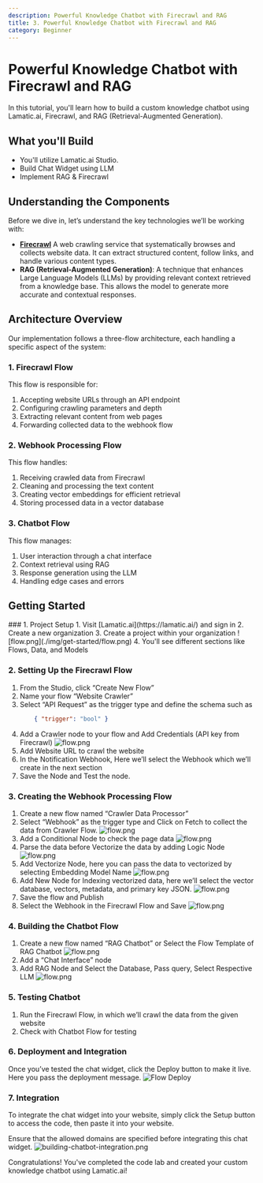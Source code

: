 ```yaml
---
description: Powerful Knowledge Chatbot with Firecrawl and RAG
title: 3. Powerful Knowledge Chatbot with Firecrawl and RAG
category: Beginner
---
```


# Powerful Knowledge Chatbot with Firecrawl and RAG

In this tutorial, you'll learn how to build a custom knowledge chatbot using Lamatic.ai, Firecrawl, and RAG (Retrieval-Augmented Generation).

## What you'll Build
- You'll utilize Lamatic.ai Studio.
- Build Chat Widget using LLM
- Implement RAG & Firecrawl

## Understanding the Components
Before we dive in, let’s understand the key technologies we’ll be working with:

- **[Firecrawl](https://www.firecrawl.dev/)** A web crawling service that systematically browses and collects website data. It can extract structured content, follow links, and handle various content types.
- **RAG (Retrieval-Augmented Generation)**: A technique that enhances Large Language Models (LLMs) by providing relevant context retrieved from a knowledge base. This allows the model to generate more accurate and contextual responses.

## Architecture Overview
Our implementation follows a three-flow architecture, each handling a specific aspect of the system:

### 1. Firecrawl Flow
This flow is responsible for:
1. Accepting website URLs through an API endpoint
1. Configuring crawling parameters and depth
1. Extracting relevant content from web pages
1. Forwarding collected data to the webhook flow

### 2. Webhook Processing Flow
This flow handles:
1. Receiving crawled data from Firecrawl
1. Cleaning and processing the text content
1. Creating vector embeddings for efficient retrieval
1. Storing processed data in a vector database

### 3. Chatbot Flow
This flow manages:
1. User interaction through a chat interface
1. Context retrieval using RAG
1. Response generation using the LLM
1. Handling edge cases and errors

## Getting Started

<Steps>
### 1. Project Setup
1. Visit [Lamatic.ai](https://lamatic.ai/) and sign in
2. Create a new organization
3. Create a project within your organization
![flow.png](./img/get-started/flow.png)
4. You'll see different sections like Flows, Data, and Models

### 2. Setting Up the Firecrawl Flow
1. From the Studio, click “Create New Flow”
1. Name your flow “Website Crawler”
1. Select “API Request” as the trigger type and define the schema such as
    ```json
        { "trigger": "bool" }
    ```
1. Add a Crawler node to your flow and Add Credentials (API key from Firecrawl)
    ![flow.png](./img/chatbot-firecrawl/firecrawl.png)
1. Add Website URL to crawl the website
1. In the Notification Webhook, Here we’ll select the Webhook which we’ll create in the next section
1. Save the Node and Test the node.

### 3. Creating the Webhook Processing Flow
1. Create a new flow named “Crawler Data Processor”
1. Select “Webhook” as the trigger type and Click on Fetch to collect the data from Crawler Flow.
    ![flow.png](./img/chatbot-firecrawl/firecrawl-2.png)
1. Add a Conditional Node to check the page data
    ![flow.png](./img/chatbot-firecrawl/firecrawl-3.png)
1. Parse the data before Vectorize the data by adding Logic Node
    ![flow.png](./img/chatbot-firecrawl/firecrawl-4.png)
1. Add Vectorize Node, here you can pass the data to vectorized by selecting Embedding Model Name
    ![flow.png](./img/chatbot-firecrawl/firecrawl-5.png)
1. Add New Node for Indexing vectorized data, here we’ll select the vector database, vectors, metadata, and primary key JSON.
    ![flow.png](./img/chatbot-firecrawl/firecrawl-6.png)
1. Save the flow and Publish
1. Select the Webhook in the Firecrawl Flow and Save
    ![flow.png](./img/chatbot-firecrawl/firecrawl-7.png)

### 4. Building the Chatbot Flow
1. Create a new flow named “RAG Chatbot” or Select the Flow Template of RAG Chatbot
    ![flow.png](./img/chatbot-firecrawl/firecrawl-8.png)
1. Add a “Chat Interface” node
1. Add RAG Node and Select the Database, Pass query, Select Respective LLM
    ![flow.png](./img/chatbot-firecrawl/firecrawl-9.png)

### 5. Testing Chatbot
1. Run the Firecrawl Flow, in which we’ll crawl the data from the given website
1. Check with Chatbot Flow for testing

### 6. Deployment and Integration
Once you’ve tested the chat widget, click the Deploy button to make it live. Here you pass the deployment message.
![Flow Deploy](./img/get-started/deploy.png)

### 7. Integration
To integrate the chat widget into your website, simply click the Setup button to access the code, then paste it into your website.

Ensure that the allowed domains are specified before integrating this chat widget.
![building-chatbot-integration.png](./img/building-chatbot/chatbot-integration.png)

</Steps>

Congratulations! You've completed the code lab and created your custom knowledge chatbot using Lamatic.ai!